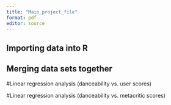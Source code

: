 ```yaml
---
title: "Main_project_file"
format: pdf
editor: source
---
```


## Importing data into R

## Merging data sets together

#Linear regression analysis (danceability vs. user scores)

#Linear regression analysis (danceability vs. metacritic scores)